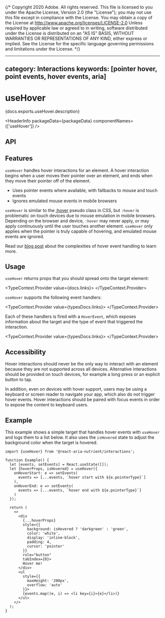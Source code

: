 {/* Copyright 2020 Adobe. All rights reserved.
This file is licensed to you under the Apache License, Version 2.0 (the "License");
you may not use this file except in compliance with the License. You may obtain a copy
of the License at http://www.apache.org/licenses/LICENSE-2.0
Unless required by applicable law or agreed to in writing, software distributed under
the License is distributed on an "AS IS" BASIS, WITHOUT WARRANTIES OR REPRESENTATIONS
OF ANY KIND, either express or implied. See the License for the specific language
governing permissions and limitations under the License. */}



---
category: Interactions
keywords: [pointer hover, point events, hover events, aria]
---

# useHover

<PageDescription>{docs.exports.useHover.description}</PageDescription>

<HeaderInfo
  packageData={packageData}
  componentNames={['useHover']} />

## API

<FunctionAPI function={docs.exports.useHover} links={docs.links} />

## Features

`useHover` handles hover interactions for an element. A hover interaction begins when a user moves their pointer
over an element, and ends when they move their pointer off of the element.

* Uses pointer events where available, with fallbacks to mouse and touch events
* Ignores emulated mouse events in mobile browsers

`useHover` is similar to the [:hover](https://developer.mozilla.org/en-US/docs/Web/CSS/:hover) pseudo class in CSS,
but `:hover` is problematic on touch devices due to mouse emulation in mobile browsers. Depending on the browser
and device, `:hover` may never apply, or may apply continuously until the user touches another element.
`useHover` only applies when the pointer is truly capable of hovering, and emulated mouse events are ignored.

Read our [blog post](/blog/building-a-button-part-2.html) about the complexities of hover event handling to learn more.

## Usage

`useHover` returns props that you should spread onto the target element:

<TypeContext.Provider value={docs.links}>
  <InterfaceType properties={docs.links[docs.exports.useHover.return.id].properties} />
</TypeContext.Provider>

`useHover` supports the following event handlers:

<TypeContext.Provider value={typesDocs.links}>
  <InterfaceType properties={typesDocs.exports.HoverEvents.properties} />
</TypeContext.Provider>

Each of these handlers is fired with a `HoverEvent`, which exposes information about the target and the
type of event that triggered the interaction.

<TypeContext.Provider value={typesDocs.links}>
  <InterfaceType properties={typesDocs.exports.HoverEvent.properties} />
</TypeContext.Provider>

## Accessibility

Hover interactions should never be the only way to interact with an element because they are not
supported across all devices. Alternative interactions should be provided on touch devices, for
example a long press or an explicit button to tap.

In addition, even on devices with hover support, users may be using a keyboard or screen reader
to navigate your app, which also do not trigger hover events. Hover interactions should be paired
with focus events in order to expose the content to keyboard users.

## Example

This example shows a simple target that handles hover events with `useHover` and logs them to a
list below. It also uses the `isHovered` state to adjust the background
color when the target is hovered.

```tsx example
import {useHover} from '@react-aria-nutrient/interactions';

function Example() {
  let [events, setEvents] = React.useState([]);
  let {hoverProps, isHovered} = useHover({
    onHoverStart: e => setEvents(
      events => [...events, `hover start with ${e.pointerType}`]
    ),
    onHoverEnd: e => setEvents(
      events => [...events, `hover end with ${e.pointerType}`]
    )
  });

  return (
    <>
      <div
        {...hoverProps}
        style={{
          background: isHovered ? 'darkgreen' : 'green',
          color: 'white',
          display: 'inline-block',
          padding: 4,
          cursor: 'pointer'
        }}
        role="button"
        tabIndex={0}>
        Hover me!
      </div>
      <ul
        style={{
          maxHeight: '200px',
          overflow: 'auto'
        }}>
        {events.map((e, i) => <li key={i}>{e}</li>)}
      </ul>
    </>
  );
}
```
